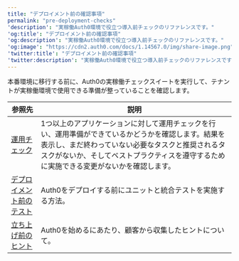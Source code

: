 ---
title: "デプロイメント前の確認事項"
permalink: "pre-deployment-checks"
'description': "実稼働Auth0環境で役立つ導入前チェックのリファレンスです。"
'og:title': "デプロイメント前の確認事項"
'og:description': "実稼働Auth0環境で役立つ導入前チェックのリファレンスです。"
'og:image': "https://cdn2.auth0.com/docs/1.14567.0/img/share-image.png"
'twitter:title': "デプロイメント前の確認事項"
'twitter:description': "実稼働Auth0環境で役立つ導入前チェックのリファレンスです。"
---

本番環境に移行する前に、Auth0の実稼働チェックスイートを実行して、テナントが実稼働環境で使用できる準備が整っていることを確認します。

<table class="table"><thead>
<tr>
<th><strong>参照先</strong></th>
<th><strong>説明</strong></th>
</tr>
</thead>
<tbody>
<tr>
<td><a href="/docs/ja-jp/deploy/pre-deployment/how-to-run-production-checks">運用チェック</a></td>
<td>1つ以上のアプリケーションに対して運用チェックを行い、運用準備ができているかどうかを確認します。結果を表示し、まだ終わっていない必要なタスクと推奨されるタスクがないか、そしてベストプラクティスを遵守するために実施できる変更がないかを確認します。</td>
</tr>
<tr>
<td><a href="/docs/ja-jp/deploy/pre-deployment/predeployment-tests">デプロイメント前のテスト</a></td>
<td>Auth0をデプロイする前にユニットと統合テストを実施する方法。</td>
</tr>
<tr>
<td><a href="/docs/ja-jp/deploy/pre-deployment/pre-launch-tips">立ち上げ前のヒント</a></td>
<td>Auth0を始めるにあたり、顧客から収集したヒントについて。</td>
</tr>
</tbody>
</table>